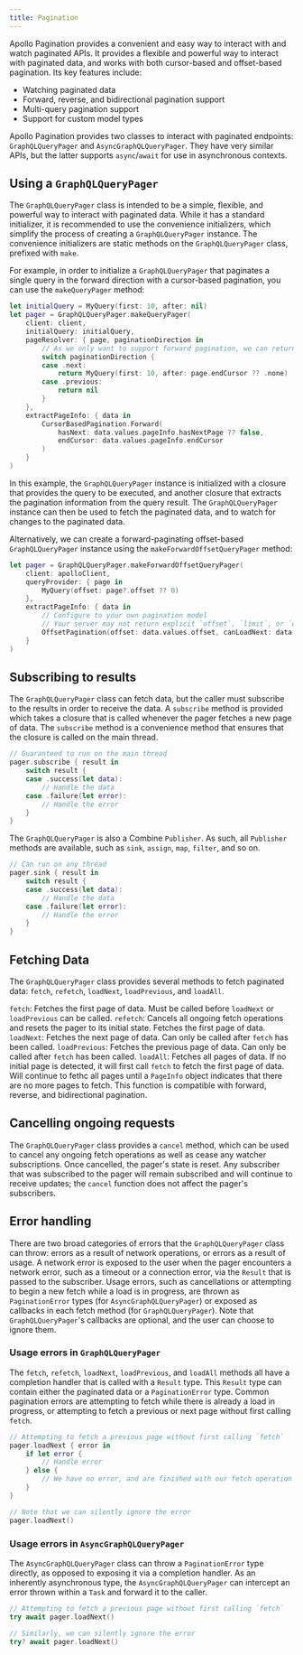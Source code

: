 ```yaml
---
title: Pagination
---
```


Apollo Pagination provides a convenient and easy way to interact with and watch paginated APIs. It provides a flexible and powerful way to interact with paginated data, and works with both cursor-based and offset-based pagination. Its key features include:

- Watching paginated data
- Forward, reverse, and bidirectional pagination support
- Multi-query pagination support
- Support for custom model types

Apollo Pagination provides two classes to interact with paginated endpoints: `GraphQLQueryPager` and `AsyncGraphQLQueryPager`. They have very similar APIs, but the latter supports `async`/`await` for use in asynchronous contexts.

## Using a `GraphQLQueryPager`

The `GraphQLQueryPager` class is intended to be a simple, flexible, and powerful way to interact with paginated data. While it has a standard initializer, it is recommended to use the convenience initializers, which simplify the process of creating a `GraphQLQueryPager` instance. The convenience initializers are static methods on the `GraphQLQueryPager` class, prefixed with `make`.

For example, in order to initialize a `GraphQLQueryPager` that paginates a single query in the forward direction with a cursor-based pagination, you can use the `makeQueryPager` method:

```swift
let initialQuery = MyQuery(first: 10, after: nil)
let pager = GraphQLQueryPager.makeQueryPager(
    client: client,
    initialQuery: initialQuery,
    pageResolver: { page, paginationDirection in
        // As we only want to support forward pagination, we can return `nil` for reverse pagination
        switch paginationDirection {
        case .next:
            return MyQuery(first: 10, after: page.endCursor ?? .none)
        case .previous:
            return nil
        }
    },
    extractPageInfo: { data in
        CursorBasedPagination.Forward(
            hasNext: data.values.pageInfo.hasNextPage ?? false,
            endCursor: data.values.pageInfo.endCursor
        )
    }
)
```

In this example, the `GraphQLQueryPager` instance is initialized with a closure that provides the query to be executed, and another closure that extracts the pagination information from the query result. The `GraphQLQueryPager` instance can then be used to fetch the paginated data, and to watch for changes to the paginated data.

Alternatively, we can create a forward-paginating offset-based `GraphQLQueryPager` instance using the `makeForwardOffsetQueryPager` method:

```swift
let pager = GraphQLQueryPager.makeForwardOffsetQueryPager(
    client: apolloClient,
    queryProvider: { page in
        MyQuery(offset: page?.offset ?? 0)
    },
    extractPageInfo: { data in
        // Configure to your own pagination model
        // Your server may not return explicit `offset`, `limit`, or `canLoadNext` fields.
        OffsetPagination(offset: data.values.offset, canLoadNext: data.values.canLoadNext)
    }
)
```

## Subscribing to results

The `GraphQLQueryPager` class can fetch data, but the caller must subscribe to the results in order to receive the data. A `subscribe` method is provided which takes a closure that is called whenever the pager fetches a new page of data. The `subscribe` method is a convenience method that ensures that the closure is called on the main thread.

```swift
// Guaranteed to run on the main thread
pager.subscribe { result in
    switch result {
    case .success(let data):
        // Handle the data
    case .failure(let error):
        // Handle the error
    }
}
```

The `GraphQLQueryPager` is also a Combine `Publisher`. As such, all `Publisher` methods are available, such as `sink`, `assign`, `map`, `filter`, and so on.

```swift
// Can run on any thread
pager.sink { result in
    switch result {
    case .success(let data):
        // Handle the data
    case .failure(let error):
        // Handle the error
    }
}
```

## Fetching Data

The `GraphQLQueryPager` class provides several methods to fetch paginated data: `fetch`, `refetch`, `loadNext`, `loadPrevious`, and `loadAll`.

`fetch`: Fetches the first page of data. Must be called before `loadNext` or `loadPrevious` can be called.
`refetch`: Cancels all ongoing fetch operations and resets the pager to its initial state. Fetches the first page of data.
`loadNext`: Fetches the next page of data. Can only be called after `fetch` has been called.
`loadPrevious`: Fetches the previous page of data. Can only be called after `fetch` has been called.
`loadAll`: Fetches all pages of data. If no initial page is detected, it will first call `fetch` to fetch the first page of data. Will continue to fethc all pages until a `PageInfo` object indicates that there are no more pages to fetch. This function is compatible with forward, reverse, and bidirectional pagination.

## Cancelling ongoing requests

The `GraphQLQueryPager` class provides a `cancel` method, which can be used to cancel any ongoing fetch operations as well as cease any watcher subscriptions. Once cancelled, the pager's state is reset. Any subscriber that was subscribed to the pager will remain subscribed and will continue to receive updates; the `cancel` function does not affect the pager's subscribers.

## Error handling

There are two broad categories of errors that the `GraphQLQueryPager` class can throw: errors as a result of network operations, or errors as a result of usage. A network error is exposed to the user when the pager encounters a network error, such as a timeout or a connection error, via the `Result` that is passed to the subscriber. Usage errors, such as cancellations or attempting to begin a new fetch while a load is in progress, are thrown as `PaginationError` types (for `AsyncGraphQLQueryPager`) or exposed as callbacks in each fetch method (for `GraphQLQueryPager`). Note that `GraphQLQueryPager`'s callbacks are optional, and the user can choose to ignore them.

### Usage errors in `GraphQLQueryPager`

The `fetch`, `refetch`, `loadNext`, `loadPrevious`, and `loadAll` methods all have a completion handler that is called with a `Result` type. This `Result` type can contain either the paginated data or a `PaginationError` type. Common pagination errors are attempting to fetch while there is already a load in progress, or attempting to fetch a previous or next page without first calling `fetch`.

```swift
// Attempting to fetch a previous page without first calling `fetch`
pager.loadNext { error in
    if let error {
        // Handle error
    } else {
        // We have no error, and are finished with our fetch operation
    }
}

// Note that we can silently ignore the error
pager.loadNext()
```

### Usage errors in `AsyncGraphQLQueryPager`

The `AsyncGraphQLQueryPager` class can throw a `PaginationError` type directly, as opposed to exposing it via a completion handler. As an inherently asynchronous type, the `AsyncGraphQLQueryPager` can intercept an error thrown within a `Task` and forward it to the caller.

```swift
// Attempting to fetch a previous page without first calling `fetch`
try await pager.loadNext()

// Similarly, we can silently ignore the error
try? await pager.loadNext()
```

